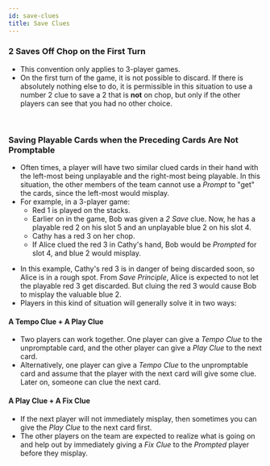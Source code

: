 ```yaml
---
id: save-clues
title: Save Clues
---
```



### 2 Saves Off Chop on the First Turn

- This convention only applies to 3-player games.
- On the first turn of the game, it is not possible to discard. If there is absolutely nothing else to do, it is permissible in this situation to use a number 2 clue to save a 2 that is **not** on chop, but only if the other players can see that you had no other choice.

<br />

### Saving Playable Cards when the Preceding Cards Are Not Promptable

- Often times, a player will have two similar clued cards in their hand with the left-most being unplayable and the right-most being playable. In this situation, the other members of the team cannot use a _Prompt_ to "get" the cards, since the left-most would misplay.
- For example, in a 3-player game:
  - Red 1 is played on the stacks.
  - Earlier on in the game, Bob was given a _2 Save_ clue. Now, he has a playable red 2 on his slot 5 and an unplayable blue 2 on his slot 4.
  - Cathy has a red 3 on her chop.
  - If Alice clued the red 3 in Cathy's hand, Bob would be _Prompted_ for slot 4, and blue 2 would misplay.

<SavingPlayableCards />

- In this example, Cathy's red 3 is in danger of being discarded soon, so Alice is in a rough spot. From _Save Principle_, Alice is expected to not let the playable red 3 get discarded. But cluing the red 3 would cause Bob to misplay the valuable blue 2.
- Players in this kind of situation will generally solve it in two ways:

#### A Tempo Clue + A Play Clue

- Two players can work together. One player can give a _Tempo Clue_ to the unpromptable card, and the other player can give a _Play Clue_ to the next card.
- Alternatively, one player can give a _Tempo Clue_ to the unpromptable card and assume that the player with the next card will give some clue. Later on, someone can clue the next card.

#### A Play Clue + A Fix Clue

- If the next player will not immediately misplay, then sometimes you can give the _Play Clue_ to the next card first.
- The other players on the team are expected to realize what is going on and help out by immediately giving a _Fix Clue_ to the _Prompted_ player before they misplay.
